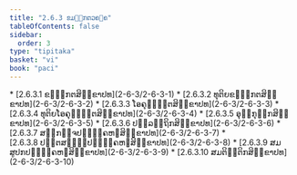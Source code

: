 ```yaml
---
title: "2.6.3 ຂມ຺ຠກຕວຄ຺ຄ"
tableOfContents: false
sidebar:
  order: 3
type: "tipitaka"
basket: "vi"
book: "paci"
---
```



<DynamicBreadcrumb />



<TableOfContents book="paci" section="2.6.3">
* [2.6.3.1 ຂມ຺ຠກຕສິກ຺ຂາປທ](2-6-3/2-6-3-1)
* [2.6.3.2 ທຸຕິຍຂມ຺ຠກຕສິກ຺ຂາປທ](2-6-3/2-6-3-2)
* [2.6.3.3 ໂອຄຸຓ຺ຐິຕສິກ຺ຂາປທ](2-6-3/2-6-3-3)
* [2.6.3.4 ທຸຕິຍໂອຄຸຓ຺ຐິຕສິກ຺ຂາປທ](2-6-3/2-6-3-4)
* [2.6.3.5 ອຸກ຺ກຸຏິກສິກ຺ຂາປທ](2-6-3/2-6-3-5)
* [2.6.3.6 ປລ຺ລຕ຺ຖິກສິກ຺ຂາປທ](2-6-3/2-6-3-6)
* [2.6.3.7 ສກ຺ກຈ຺ຈປຏິຄ຺ຄຫຓສິກ຺ຂາປທ](2-6-3/2-6-3-7)
* [2.6.3.8 ປຕ຺ຕສຎ຺ຎີປຏິຄ຺ຄຫຓສິກ຺ຂາປທ](2-6-3/2-6-3-8)
* [2.6.3.9 ສມສູປກປຏິຄ຺ຄຫຓສິກ຺ຂາປທ](2-6-3/2-6-3-9)
* [2.6.3.10 ສມຕິຕ຺ຕິກສິກ຺ຂາປທ](2-6-3/2-6-3-10)
</TableOfContents>